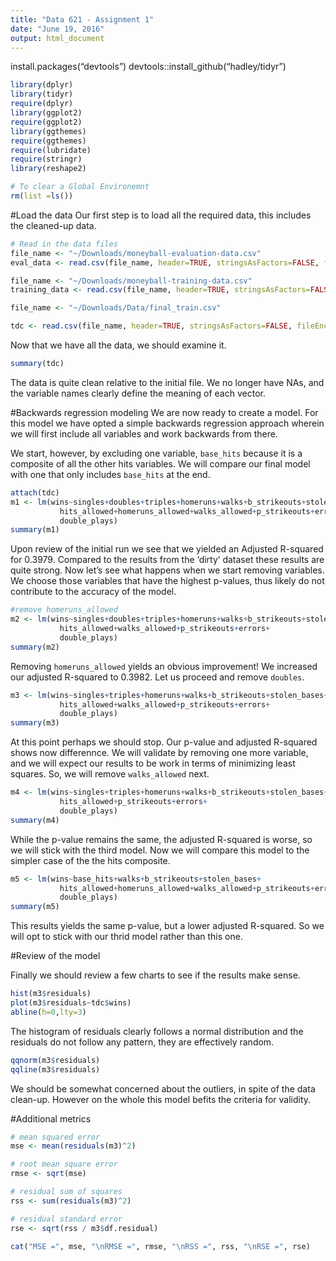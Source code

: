 ```yaml
---
title: "Data 621 - Assignment 1"
date: "June 19, 2016"
output: html_document
---
```


install.packages("devtools")
devtools::install_github("hadley/tidyr")
```r
library(dplyr)
library(tidyr)
require(dplyr)
library(ggplot2)
require(ggplot2)
library(ggthemes)
require(ggthemes)
require(lubridate)
require(stringr)
library(reshape2)

# To clear a Global Environemnt
rm(list =ls())
```

#Load the data
Our first step is to load all the required data, this includes the cleaned-up data.

```r
# Read in the data files 
file_name <- "~/Downloads/moneyball-evaluation-data.csv"
eval_data <- read.csv(file_name, header=TRUE, stringsAsFactors=FALSE, fileEncoding="latin1")

file_name <- "~/Downloads/moneyball-training-data.csv"
training_data <- read.csv(file_name, header=TRUE, stringsAsFactors=FALSE, fileEncoding="latin1")

file_name <- "~/Downloads/Data/final_train.csv"

tdc <- read.csv(file_name, header=TRUE, stringsAsFactors=FALSE, fileEncoding="latin1")
```

Now that we have all the data, we should examine it.

```r
summary(tdc)
```

The data is quite clean relative to the initial file. We no longer have NAs, and the variable names clearly define the meaning of each vector.

#Backwards regression modeling
We are now ready to create a model. For this model we have opted a simple backwards regression approach wherein we will first include all variables and work backwards from there.

We start, however, by excluding one variable, `base_hits` because it is a composite of all the other hits variables. We will compare our final model with one that only includes `base_hits` at the end.

```r
attach(tdc)
m1 <- lm(wins~singles+doubles+triples+homeruns+walks+b_strikeouts+stolen_bases+
           hits_allowed+homeruns_allowed+walks_allowed+p_strikeouts+errors+
           double_plays)
summary(m1)
```

Upon review of the initial run we see that we yielded an Adjusted R-squared for 0.3979. Compared to the results from the 'dirty' dataset these results are quite strong. Now let's see what happens when we start removing variables. We choose those variables that have the highest p-values, thus likely do not contribute to the accuracy of the model.

```r
#remove homeruns_allowed
m2 <- lm(wins~singles+doubles+triples+homeruns+walks+b_strikeouts+stolen_bases+
           hits_allowed+walks_allowed+p_strikeouts+errors+
           double_plays)
summary(m2)
```

Removing `homeruns_allowed` yields an obvious improvement! We increased our adjusted R-squared to 0.3982. Let us proceed and remove `doubles`.

```r
m3 <- lm(wins~singles+triples+homeruns+walks+b_strikeouts+stolen_bases+
           hits_allowed+walks_allowed+p_strikeouts+errors+
           double_plays)
summary(m3)
```

At this point perhaps we should stop. Our p-value and adjusted R-squared shows now differennce. We will validate by removing one more variable, and we will expect our results to be work in terms of minimizing least squares. So, we will remove `walks_allowed` next.

```r
m4 <- lm(wins~singles+triples+homeruns+walks+b_strikeouts+stolen_bases+
           hits_allowed+p_strikeouts+errors+
           double_plays)
summary(m4)
```

While the p-value remains the same, the adjusted R-squared is worse, so we will stick with the third model. Now we will compare this model to the simpler case of the the hits composite.

```r
m5 <- lm(wins~base_hits+walks+b_strikeouts+stolen_bases+
           hits_allowed+homeruns_allowed+walks_allowed+p_strikeouts+errors+
           double_plays)
summary(m5)
```

This results yields the same p-value, but a lower adjusted R-squared. So we will opt to stick with our thrid model rather than this one. 

#Review of the model

Finally we should review a few charts to see if the results make sense.

```r
hist(m3$residuals)
plot(m3$residuals~tdc$wins)
abline(h=0,lty=3)
```

The histogram of residuals clearly follows a normal distribution and the residuals do not follow any pattern, they are effectively random.

```r
qqnorm(m3$residuals)
qqline(m3$residuals)
```

We should be somewhat concerned about the outliers, in spite of the data clean-up. However on the whole this model befits the criteria for validity.

#Additional metrics
```r
# mean squared error
mse <- mean(residuals(m3)^2)

# root mean square error
rmse <- sqrt(mse)

# residual sum of squares
rss <- sum(residuals(m3)^2)

# residual standard error
rse <- sqrt(rss / m3$df.residual) 

cat("MSE =", mse, "\nRMSE =", rmse, "\nRSS =", rss, "\nRSE =", rse)

```

